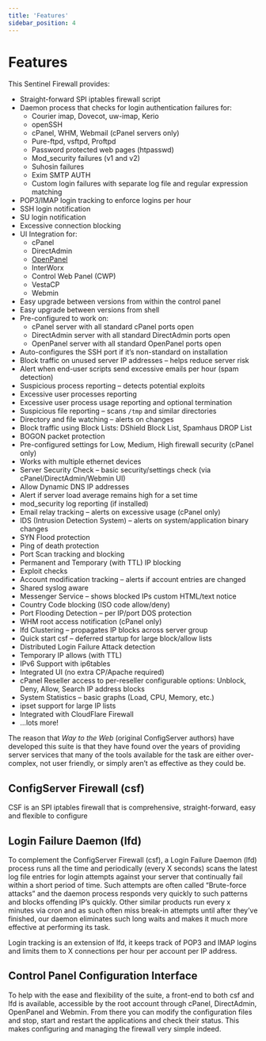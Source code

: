 ```yaml
---
title: 'Features'
sidebar_position: 4
---
```


# Features

This Sentinel Firewall provides:
- Straight-forward SPI iptables firewall script  
- Daemon process that checks for login authentication failures for:
  - Courier imap, Dovecot, uw-imap, Kerio  
  - openSSH  
  - cPanel, WHM, Webmail (cPanel servers only)  
  - Pure-ftpd, vsftpd, Proftpd  
  - Password protected web pages (htpasswd)  
  - Mod_security failures (v1 and v2)  
  - Suhosin failures  
  - Exim SMTP AUTH  
  - Custom login failures with separate log file and regular expression matching  
- POP3/IMAP login tracking to enforce logins per hour
- SSH login notification
- SU login notification
- Excessive connection blocking
- UI Integration for:
  - cPanel
  - DirectAdmin
  - [OpenPanel](https://sentinelfirewall.org/redirect?to=https://openpanel.com/)
  - InterWorx
  - Control Web Panel (CWP)
  - VestaCP
  - Webmin
- Easy upgrade between versions from within the control panel
- Easy upgrade between versions from shell
- Pre-configured to work on:
  - cPanel server with all standard cPanel ports open
  - DirectAdmin server with all standard DirectAdmin ports open
  - OpenPanel server with all standard OpenPanel ports open
- Auto-configures the SSH port if it’s non-standard on installation
- Block traffic on unused server IP addresses – helps reduce server risk
- Alert when end-user scripts send excessive emails per hour (spam detection)
- Suspicious process reporting – detects potential exploits
- Excessive user processes reporting
- Excessive user process usage reporting and optional termination  
- Suspicious file reporting – scans `/tmp` and similar directories  
- Directory and file watching – alerts on changes  
- Block traffic using Block Lists: DShield Block List, Spamhaus DROP List  
- BOGON packet protection  
- Pre-configured settings for Low, Medium, High firewall security (cPanel only)  
- Works with multiple ethernet devices  
- Server Security Check – basic security/settings check (via cPanel/DirectAdmin/Webmin UI)  
- Allow Dynamic DNS IP addresses  
- Alert if server load average remains high for a set time  
- mod_security log reporting (if installed)  
- Email relay tracking – alerts on excessive usage (cPanel only)  
- IDS (Intrusion Detection System) – alerts on system/application binary changes  
- SYN Flood protection  
- Ping of death protection  
- Port Scan tracking and blocking  
- Permanent and Temporary (with TTL) IP blocking  
- Exploit checks  
- Account modification tracking – alerts if account entries are changed  
- Shared syslog aware  
- Messenger Service – shows blocked IPs custom HTML/text notice  
- Country Code blocking (ISO code allow/deny)  
- Port Flooding Detection – per IP/port DOS protection  
- WHM root access notification (cPanel only)  
- lfd Clustering – propagates IP blocks across server group  
- Quick start csf – deferred startup for large block/allow lists  
- Distributed Login Failure Attack detection  
- Temporary IP allows (with TTL)  
- IPv6 Support with ip6tables  
- Integrated UI (no extra CP/Apache required)  
- cPanel Reseller access to per-reseller configurable options: Unblock, Deny, Allow, Search IP address blocks  
- System Statistics – basic graphs (Load, CPU, Memory, etc.)  
- ipset support for large IP lists  
- Integrated with CloudFlare Firewall  
- …lots more!  

The reason that *Way to the Web* (original ConfigServer authors) have developed this suite is that they have found over the years of providing server services that many of the tools available for the task are either over-complex, not user friendly, or simply aren’t as effective as they could be.

## ConfigServer Firewall (csf)
CSF is an SPI iptables firewall that is comprehensive, straight-forward, easy and flexible to configure

## Login Failure Daemon (lfd)
To complement the ConfigServer Firewall (csf), a Login Failure Daemon (lfd) process runs all the time and periodically (every X seconds) scans the latest log file entries for login attempts against your server that continually fail within a short period of time. Such attempts are often called “Brute-force attacks” and the daemon process responds very quickly to such patterns and blocks offending IP’s quickly. Other similar products run every x minutes via cron and as such often miss break-in attempts until after they’ve finished, our daemon eliminates such long waits and makes it much more effective at performing its task.

Login tracking is an extension of lfd, it keeps track of POP3 and IMAP logins and limits them to X connections per hour per account per IP address.

## Control Panel Configuration Interface
To help with the ease and flexibility of the suite, a front-end to both csf and lfd is available, accessible by the root account through cPanel, DirectAdmin, OpenPanel and Webmin. From there you can modify the configuration files and stop, start and restart the applications and check their status. This makes configuring and managing the firewall very simple indeed.
